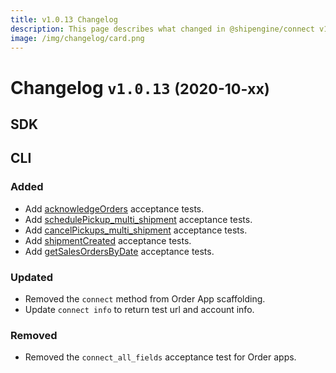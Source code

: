 ```yaml
---
title: v1.0.13 Changelog
description: This page describes what changed in @shipengine/connect v1.0.13
image: /img/changelog/card.png
---
```


Changelog `v1.0.13` <small>(2020-10-xx)</small>
=========================================================

SDK
---------------------------------------


CLI
----------------------------
### Added
* Add [acknowledgeOrders](../docs/order-app/tests/acknowledge-orders/acknowledge-orders) acceptance tests.
* Add [schedulePickup_multi_shipment](../docs/carrier-app/tests/schedule-pickup/schedule-pickup-multi-shipment) acceptance tests.
* Add [cancelPickups_multi_shipment](../docs/carrier-app/tests/schedule-pickup/cancel-pickups-multi-shipment) acceptance tests.
* Add [shipmentCreated](../docs/order-app/tests/shipment-created/shipment-created) acceptance tests.
* Add [getSalesOrdersByDate](../docs/order-app/tests/get-sales-orders-by-date/get-sales-orders-by-date) acceptance tests.

### Updated
* Removed the `connect` method from Order App scaffolding.
* Update `connect info` to return test url and account info.

### Removed
* Removed the `connect_all_fields` acceptance test for Order apps.
